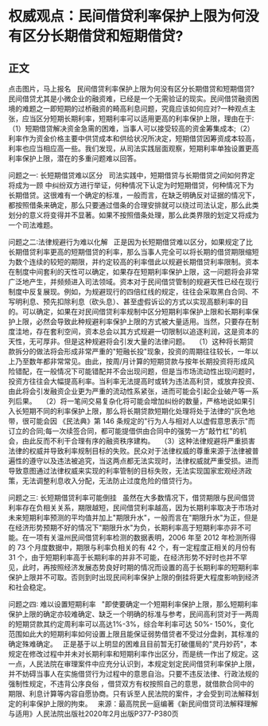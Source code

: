 # 权威观点：民间借贷利率保护上限为何没有区分长期借贷和短期借贷?
## 正文

点击图片，马上报名
 
民间借贷利率保护上限为何没有区分长期借贷和短期借贷?民间借贷尤其是小微企业的融资难，已经是一个无需验证的现实。民间借贷融资困境的难题之一即短期的过桥融资的畸高利息问题，究竟应该如何应对?一种观点主张，应当区分短期长期利率，短期利率可以适用更高的利率保护上限，理由在于∶
 
（1）短期借贷解决资金急需的困难，当事人可以接受较高的资金筹集成本;（2）利率作为资金价格主要中供贷成本和供给状况所决定，短期借贷因筹资成本较高，利率也应当相应高一些。我们发现，从司法实践层面观察，短期利率单独设置更高利率保护上限，潜在的多重问题难以回答。

问题之一∶ 长短期借贷难以区分
 
司法实践中，短期借贷与长期借贷之间如何界定将成为一顾 中纠纷双方进行举证，何种情况下认定为时短期借贷，何种情况下为长期借贷。这很难有一个确定的标准，一般而言，在缺乏明确反对证据的情况下，都按照借条来确定，那么只要通过借条的合理安排就可以绕过司法认定，那么此类划分的意义将变得并不显著。如果不按照借条处理，那么此类界限的划定又将成为一个司法难题。

问题之二∶法律规避行为难以化解
 
正是因为长短期借贷难以区分，如果规定了比长期借贷利率更高的短期借贷的利率，那么当事人完全可以将长期的借贷期限缩短为数个连续的较短的期限，并约定较高的利率借此以规避长期借贷利率限制。资本在制度中间套利的天性可以确定，如果存在短期利率保护上限，这一问题将会非常广泛地产生，并频频进入司法领域。资本对于民间借贷管制的规避天性已经在现行制度中反复展现。例如，为规避现行的四倍红线的规定，往往会采取黑白合同、不写明利息、预先扣除利息（砍头息）、甚至虚假诉讼的方式以实现高额利率的目的。可以确定，如果在对民间借贷利率规制中区分短期利率保护上限和长期利率保护上限，必然会导致此种规避利率保护上限的方式被大量适用。当然，只要存在制度洼地，存在套利空间，资本总会以其方式规避一切限制以追逐利润，这是资本的天性，无可厚非。但是这种规避将会引发大量的法律问题。
 
（1）这种将长期贷款拆分的做法将会形成非常严重的"短融长投"现象，投资的周期往往较长，一年以上乃至数年都非常常见。由此，按周/月计算的短期贷款与按年长期投资将形成风险错配，在一般情况下可能错配并不会出现问题，但是当市场流动性出现问题时，投资方往往会大幅提高利率。当利率无法提高时或转为违法高利贷，或放弃投资、由此将会引发融资企业更为严重的流动性系紧张，进而可能会引起企业破产等一系列后果。
 
（2）将一笔间交易复杂化将可能会增加纠纷的数量，严格地说如果引入长短期不同的利率保护上限，那么将长期贷款短期化处理将处于法律的"灰色地带，很可能会因 《民法典》第 146 条规定的"行为人与相对人以虚假意思表示"而订立的合同;每一次续签合同，都可能提借供由合同中的强势一方"敲竹杠"的机会，由此反而不利干合理有序的融资秩序建构。
 
（3）这种法律规避将严重损害法律的权威并导致利率规制目标的失败。民众对于法律权威的尊重来源于法律被普遍性的遵守以及违法被追究，当这两点都无法实现时，法律权威就严重受损。进而导致意图通过法律权威来实现的利率管制的目标失败，无法实现国家宏观经济政策，无法调整利息收入分配，无法防止过度危险的借贷行为。

问题之三∶ 长短期借贷利率可能倒挂
 
虽然在大多数情况下，借贷期限与民间借贷利率存在负相关关系，期限越短，民间借贷利率越高，因为长期利率取决于市场对未来短期利率预测的平均值并加上"期限升水"，一般而言在"期限升水"为正，但是在经济形势预期不好的情况下"期限升水"为负，长期利率高于短期利率亦非不可能。在一项有关温州民间借贷利率检测的数据表明，2006 年至 2012 年检测所得的 73 个月度数据中，期限与利率负相关的有 42 个，有一定程度正相关的月份有 31 个，由于短期利率高于长期利率的并非不可能，在经济形势不好时也并不罕见，此时，再按照经济发展态势良好时期的情况而设置的高于长期利率的短期利率保护上限并不可取。否则到时出现民间利率保护上限的倒挂将更大程度影响到经济和社会稳定。

问题之四∶ 难以设置短期利率
 
"即使要确定一个短期利率保护上限，那么短期利率保护上限的确定亦较难确定、缺乏一个明确的标准与参考，民间高利贷对于一两周的短期贷款其约定周利率可以高达1%-3%，综合年利率可达 50%- 150%，变化范围如此大的短期利率如何设置上限且能保证弱势借贷者不受过分盘剥，其标准的确定殊难确定。
 
正是基于以上明显的困难且目前暂无打破僵局的"灵丹妙药"，本规定在修改过程中并未对长期利率和短期利率作出区分，而是统一作出了规定。这一点，人民法院在审理案件中应充分认识到，本规定划定民间借贷利率保护上限，并不妨碍当事人在实施借贷行为过程中的意思自治。只要不违反法律、行政法规的强制性规定，不违背公序良俗 ，借贷双方有权按照自己的意思，就借款合同中的期限、利息计算等内容自愿协商。只有诉至人民法院的案件，才会受到司法解释划定的利率保护上限的拘束。
 
来源：最高院民一庭编著《新民间借贷司法解释理解与适用》人民法院出版社2020年2月出版P377-P380页
